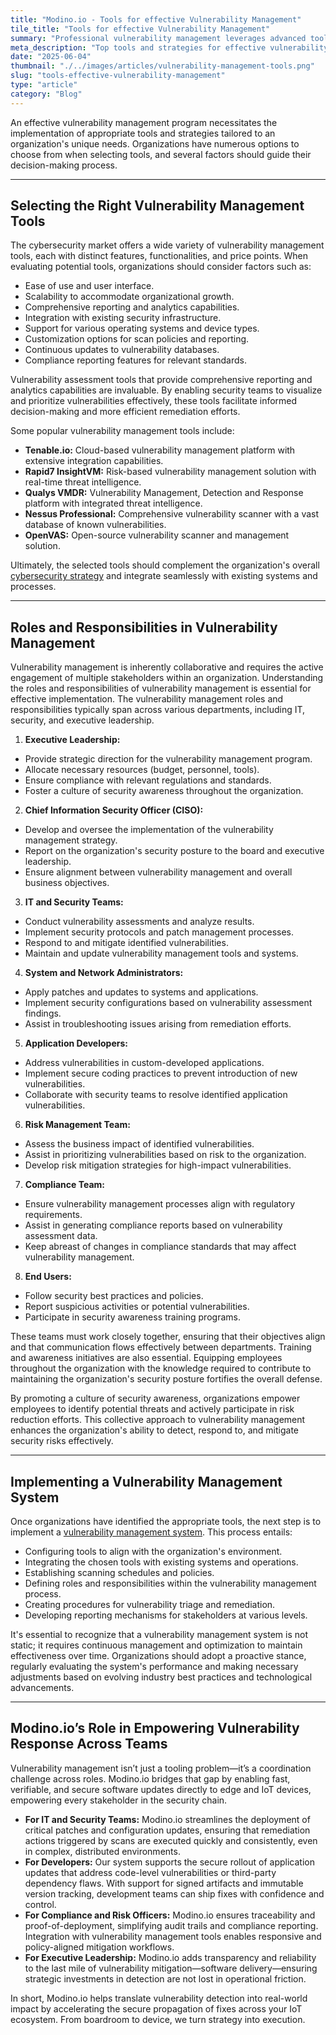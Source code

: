```yaml
---
title: "Modino.io - Tools for effective Vulnerability Management"
tile_title: "Tools for effective Vulnerability Management"
summary: "Professional vulnerability management leverages advanced tools, cross-team collaboration, and secure updates."
meta_description: "Top tools and strategies for effective vulnerability management, secure updates, and team coordination."
date: "2025-06-04"
thumbnail: "./../images/articles/vulnerability-management-tools.png"
slug: "tools-effective-vulnerability-management"
type: "article"
category: "Blog"
---
```


An effective vulnerability management program necessitates the implementation of appropriate tools and strategies tailored to an organization's unique needs. Organizations have numerous options to choose from when selecting tools, and several factors should guide their decision-making process.

---

## Selecting the Right Vulnerability Management Tools
The cybersecurity market offers a wide variety of vulnerability management tools, each with distinct features, functionalities, and price points. When evaluating potential tools, organizations should consider factors such as:

- Ease of use and user interface.
- Scalability to accommodate organizational growth.
- Comprehensive reporting and analytics capabilities.
- Integration with existing security infrastructure.
- Support for various operating systems and device types.
- Customization options for scan policies and reporting.
- Continuous updates to vulnerability databases.
- Compliance reporting features for relevant standards.

Vulnerability assessment tools that provide comprehensive reporting and analytics capabilities are invaluable. By enabling security teams to visualize and prioritize vulnerabilities effectively, these tools facilitate informed decision-making and more efficient remediation efforts.

Some popular vulnerability management tools include:
- **Tenable.io:** Cloud-based vulnerability management platform with extensive integration capabilities.
- **Rapid7 InsightVM:** Risk-based vulnerability management solution with real-time threat intelligence.
- **Qualys VMDR:** Vulnerability Management, Detection and Response platform with integrated threat intelligence.
- **Nessus Professional:** Comprehensive vulnerability scanner with a vast database of known vulnerabilities.
- **OpenVAS:** Open-source vulnerability scanner and management solution.

Ultimately, the selected tools should complement the organization's overall [cybersecurity strategy](https://modino.io/articles/vulnerability-management-strategies/) and integrate seamlessly with existing systems and processes.

---

## Roles and Responsibilities in Vulnerability Management
Vulnerability management is inherently collaborative and requires the active engagement of multiple stakeholders within an organization. Understanding the roles and responsibilities of vulnerability management is essential for effective implementation. The vulnerability management roles and responsibilities typically span across various departments, including IT, security, and executive leadership.

1. **Executive Leadership:**
- Provide strategic direction for the vulnerability management program.
- Allocate necessary resources (budget, personnel, tools).
- Ensure compliance with relevant regulations and standards.
- Foster a culture of security awareness throughout the organization.

2. **Chief Information Security Officer (CISO):**
- Develop and oversee the implementation of the vulnerability management strategy.
- Report on the organization's security posture to the board and executive leadership.
- Ensure alignment between vulnerability management and overall business objectives.

3. **IT and Security Teams:**
- Conduct vulnerability assessments and analyze results.
- Implement security protocols and patch management processes.
- Respond to and mitigate identified vulnerabilities.
- Maintain and update vulnerability management tools and systems.

4. **System and Network Administrators:**
- Apply patches and updates to systems and applications.
- Implement security configurations based on vulnerability assessment findings.
- Assist in troubleshooting issues arising from remediation efforts.

5. **Application Developers:**
- Address vulnerabilities in custom-developed applications.
- Implement secure coding practices to prevent introduction of new vulnerabilities.
- Collaborate with security teams to resolve identified application vulnerabilities.

6. **Risk Management Team:**
- Assess the business impact of identified vulnerabilities.
- Assist in prioritizing vulnerabilities based on risk to the organization.
- Develop risk mitigation strategies for high-impact vulnerabilities.

7. **Compliance Team:**
- Ensure vulnerability management processes align with regulatory requirements.
- Assist in generating compliance reports based on vulnerability assessment data.
- Keep abreast of changes in compliance standards that may affect vulnerability management.

8. **End Users:**
- Follow security best practices and policies.
- Report suspicious activities or potential vulnerabilities.
- Participate in security awareness training programs.

These teams must work closely together, ensuring that their objectives align and that communication flows effectively between departments. Training and awareness initiatives are also essential. Equipping employees throughout the organization with the knowledge required to contribute to maintaining the organization's security posture fortifies the overall defense.

By promoting a culture of security awareness, organizations empower employees to identify potential threats and actively participate in risk reduction efforts. This collective approach to vulnerability management enhances the organization's ability to detect, respond to, and mitigate security risks effectively.

---

## Implementing a Vulnerability Management System

Once organizations have identified the appropriate tools, the next step is to implement a [vulnerability management system](https://modino.io/articles/importance-of-vulnerability-management/). This process entails:
- Configuring tools to align with the organization's environment.
- Integrating the chosen tools with existing systems and operations.
- Establishing scanning schedules and policies.
- Defining roles and responsibilities within the vulnerability management process.
- Creating procedures for vulnerability triage and remediation.
- Developing reporting mechanisms for stakeholders at various levels.

It's essential to recognize that a vulnerability management system is not static; it requires continuous management and optimization to maintain effectiveness over time. Organizations should adopt a proactive stance, regularly evaluating the system's performance and making necessary adjustments based on evolving industry best practices and technological advancements.

---

## Modino.io’s Role in Empowering Vulnerability Response Across Teams
Vulnerability management isn’t just a tooling problem—it’s a coordination challenge across roles. Modino.io bridges that gap by enabling fast, verifiable, and secure software updates directly to edge and IoT devices, empowering every stakeholder in the security chain.

- **For IT and Security Teams:** Modino.io streamlines the deployment of critical patches and configuration updates, ensuring that remediation actions triggered by scans are executed quickly and consistently, even in complex, distributed environments.
- **For Developers:** Our system supports the secure rollout of application updates that address code-level vulnerabilities or third-party dependency flaws. With support for signed artifacts and immutable version tracking, development teams can ship fixes with confidence and control.
- **For Compliance and Risk Officers:** Modino.io ensures traceability and proof-of-deployment, simplifying audit trails and compliance reporting. Integration with vulnerability management tools enables responsive and policy-aligned mitigation workflows.
- **For Executive Leadership:** Modino.io adds transparency and reliability to the last mile of vulnerability mitigation—software delivery—ensuring strategic investments in detection are not lost in operational friction.

In short, Modino.io helps translate vulnerability detection into real-world impact by accelerating the secure propagation of fixes across your IoT ecosystem. From boardroom to device, we turn strategy into execution.
